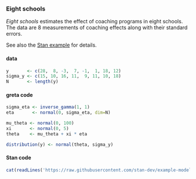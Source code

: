 ### Eight schools

*Eight schools* estimates the effect of coaching programs in eight schools. The data are 8 measurements of coaching effects along with their standard errors.

See also the [Stan example](https://github.com/stan-dev/example-models/wiki/ARM-Models-Sorted-by-Type#varying-intercept) for details.

#### data
<div class="data">
```r
y       <- c(28,  8, -3,  7, -1,  1, 18, 12)
sigma_y <- c(15, 10, 16, 11,  9, 11, 10, 18)
N       <- length(y)
```
</div>

#### greta code
```r
sigma_eta <- inverse_gamma(1, 1)
eta       <- normal(0, sigma_eta, dim=N)

mu_theta <- normal(0, 100)
xi       <- normal(0, 5)
theta    <- mu_theta + xi * eta

distribution(y) <- normal(theta, sigma_y)
```

#### Stan code
<div class="stan">
```r
cat(readLines('https://raw.githubusercontent.com/stan-dev/example-models/master/ARM/Ch.19/schools.stan'), sep = '\n')
```
</div>
